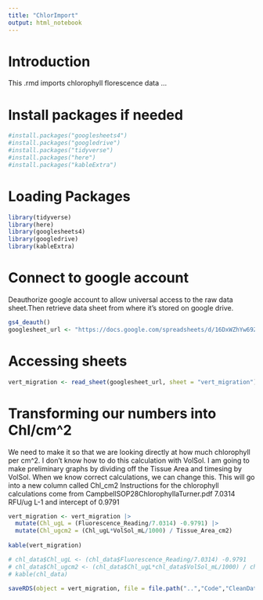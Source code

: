 ```yaml
---
title: "ChlorImport"
output: html_notebook
---
```


# Introduction
This .rmd imports chlorophyll florescence data ...


# Install packages if needed
```r
#install.packages("googlesheets4")
#install.packages("googledrive")
#install.packages("tidyverse")
#install.packages("here")
#install.packages("kableExtra")
```


# Loading Packages 
```r
library(tidyverse) 
library(here)
library(googlesheets4)
library(googledrive)
library(kableExtra)
```


# Connect to google account
Deauthorize google account to allow universal access to the raw data sheet.Then retrieve data sheet from where it's stored on google drive.
```r
gs4_deauth()
googlesheet_url <- "https://docs.google.com/spreadsheets/d/16DxWZhYw69ZgACGu82szN9tpgpYYPWIxPXOcSLM2Bo0/edit?gid=1376406540#gid=1376406540"
```

# Accessing sheets
```r
vert_migration <- read_sheet(googlesheet_url, sheet = "vert_migration")
```



# Transforming our numbers into Chl/cm^2
We need to make it so that we are looking directly at how much chlorophyll per cm^2. I don't know how to do this calculation with VolSol.
I am going to make preliminary graphs by dividing off the Tissue Area and timesing by VolSol. When we know correct calculations, we can change this.
This will go into a new column called Chl_cm2
Instructions for the chlorophyll calculations come from CampbellSOP28ChlorophyllaTurner.pdf
 7.0314 RFU/ug L-1 and intercept of 0.9791
 
```r
vert_migration <- vert_migration |>
  mutate(Chl_ugL = (Fluorescence_Reading/7.0314) -0.9791) |>
  mutate(Chl_ugcm2 = (Chl_ugL*VolSol_mL/1000) / Tissue_Area_cm2) 
  
kable(vert_migration)

# chl_data$Chl_ugL <- (chl_data$Fluorescence_Reading/7.0314) -0.9791
# chl_data$Chl_ugcm2 <- (chl_data$Chl_ugL*chl_data$VolSol_mL/1000) / chl_data$Tissue_Area_cm2
# kable(chl_data)
```

```r
saveRDS(object = vert_migration, file = file.path("..","Code","CleanData","vert_migration.rds"))
```


